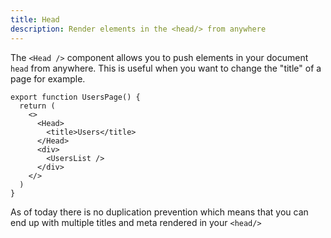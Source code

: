 ```yaml
---
title: Head
description: Render elements in the <head/> from anywhere
---
```


The `<Head />` component allows you to push elements in your document `head` from anywhere.
This is useful when you want to change the "title" of a page for example.

```tsx
export function UsersPage() {
  return (
    <>
      <Head>
        <title>Users</title>
      </Head>
      <div>
        <UsersList />
      </div>
    </>
  )
}
```

<Callout type="warn">

As of today there is no duplication prevention which means that you can end up with multiple titles and meta rendered in your `<head/>`

</Callout>
